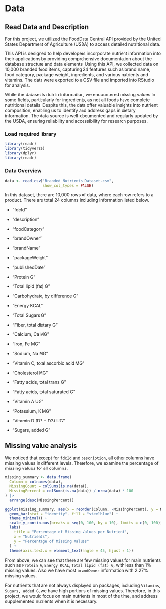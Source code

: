 # Data

## Read Data and Description
For this project, we utilized the FoodData Central API provided by the United States Department of Agriculture (USDA) to access detailed nutritional data.

This API is designed to help developers incorporate nutrient information into their applications by providing comprehensive documentation about the database structure and data elements. Using this API, we collected data on 10,000 branded food items, capturing 24 features such as brand name, food category, package weight, ingredients, and various nutrients and vitamins. The data were exported to a CSV file and imported into RStudio for analysis.

While the dataset is rich in information, we encountered missing values in some fields, particularly for ingredients, as not all foods have complete nutritional details. Despite this, the data offer valuable insights into nutrient composition, enabling us to identify and address gaps in dietary information. The data source is well-documented and regularly updated by the USDA, ensuring reliability and accessibility for research purposes.

### Load required library

```r
library(readr)
library(tidyverse)
library(dplyr)
library(readr)
```

### Data Overview

```r
data <- read_csv("Branded Nutrients_Dataset.csv",
                 show_col_types = FALSE)
```

In this dataset, there are 10,000 rows of data, where each row refers to a product. There are total 24 columns including information listed below.

-   "fdcId"

-   "description"

-   "foodCategory"

-   "brandOwner"

-   "brandName"

-   "packageWeight"

-   "publishedDate"

-   "Protein G"

-   "Total lipid (fat) G" 

-   "Carbohydrate, by difference G"

-   "Energy KCAL"

-   "Total Sugars G"

-   "Fiber, total dietary G"

-   "Calcium, Ca MG"

-   "Iron, Fe MG"

-   "Sodium, Na MG"

-   "Vitamin C, total ascorbic acid MG"

-   "Cholesterol MG"

-   "Fatty acids, total trans G"

-   "Fatty acids, total saturated G"

-   "Vitamin A UG"

-   "Potassium, K MG"

-   "Vitamin D (D2 + D3) UG"

-   "Sugars, added G"


## Missing value analysis

We noticed that except for `fdcId` and `description`, all other columns have missing values in different levels. Therefore, we examine the percentage of missing values for all columns.

```r
missing_summary <- data.frame(
  Column = colnames(data),
  MissingCount = colSums(is.na(data)),
  MissingPercent = colSums(is.na(data)) / nrow(data) * 100
) |> 
  arrange(desc(MissingPercent))

ggplot(missing_summary, aes(x = reorder(Column, -MissingPercent), y = MissingPercent)) +
  geom_bar(stat = "identity", fill = "steelblue") +
  theme_minimal() +
  scale_y_continuous(breaks = seq(0, 100, by = 10), limits = c(0, 100)) +  # Adjust y-axis breaks
  labs(
    title = "Percentage of Missing Values per Nutrient",
    x = "Nutrients",
    y = "Percentage of Missing Values"
  ) +
  theme(axis.text.x = element_text(angle = 45, hjust = 1))
```

From above, we can see that there are few missing values for main nutrients such as `Protein G`, `Energy KCAL`, `Total lipid (fat) G`, with less than 1% missing values. Also we have most `brandOwner` information with 2.27% missing values.

For nutrients that are not always displayed on packages, including `Vitamins`, `Sugars, added G`, we have high portions of missing values. Therefore, in this project, we would focus on main nutrients in most of the time, and address supplemented nutrients when it is necessary.
